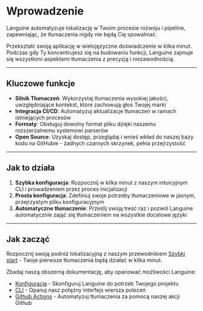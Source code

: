 # Wprowadzenie

Languine automatyzuje lokalizację w Twoim procesie rozwoju i pipeline, zapewniając, że tłumaczenia nigdy nie będą Cię spowalniać.

Przekształć swoją aplikację w wielojęzyczne doświadczenie w kilka minut. Podczas gdy Ty koncentrujesz się na budowaniu funkcji, Languine zajmuje się wszystkimi aspektami tłumaczenia z precyzją i niezawodnością.

---

## Kluczowe funkcje

- **Silnik Tłumaczeń**: Wykorzystaj tłumaczenia wysokiej jakości, uwzględniające kontekst, które zachowują głos Twojej marki
- **Integracja CI/CD**: Automatyzuj aktualizacje tłumaczeń w ramach istniejących procesów
- **Formaty**: Obsługuj dowolny format pliku dzięki naszemu rozszerzalnemu systemowi parserów
- **Open Source**: Uzyskaj dostęp, przeglądaj i wnieś wkład do naszej bazy kodu na GitHubie - żadnych czarnych skrzynek, pełna przejrzystość

---

## Jak to działa

1. **Szybka konfiguracja**: Rozpocznij w kilka minut z naszym intuicyjnym CLI i prowadzeniem przez proces inicjalizacji
2. **Prosta konfiguracja**: Zdefiniuj swoje potrzeby tłumaczeniowe w jasnym, przejrzystym pliku konfiguracyjnym
3. **Automatyczne tłumaczenie**: Prześlij swoją treść raz i pozwól Languine automatycznie zająć się tłumaczeniem na wszystkie docelowe języki

---

## Jak zacząć

Rozpocznij swoją podróż lokalizacyjną z naszym przewodnikiem [Szybki start](/docs/quickstart) - Twoje pierwsze tłumaczenia będą działać w kilka minut.

Zbadaj naszą obszerną dokumentację, aby opanować możliwości Languine:

- [Konfiguracja](/docs/configuration) - Skonfiguruj Languine do potrzeb Twojego projektu
- [CLI](/docs/cli) - Opanuj nasz potężny interfejs wiersza poleceń
- [Github Actions](/docs/github-actions) - Automatyzuj tłumaczenia za pomocą naszej akcji Github
